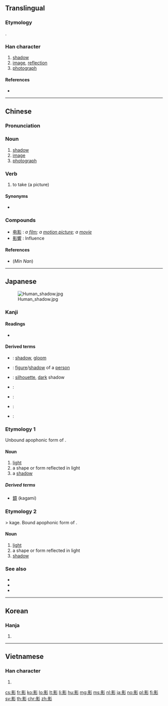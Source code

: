 ==Translingual==
{{stroke order|strokes=15}}

===Etymology===
{{Han compound|景|彡|ls=psc|c1=p|c2=s}}.

===Han character===
{{Han char|rn=59|rad=彡|as=12|sn=15|four=62922|canj=AFHHH|ids=⿰景彡}}

# [[shadow]]
# [[image]], [[reflection]]
# [[photograph]]

====References====
* {{Han ref|kx=0364.190|dkj=10019|dj=0684.050|hdz=20857.040|uh=5F71|ud=24433|bh=BC76|bd=48246}}

----

==Chinese==
{{zh-forms}}

===Pronunciation===
{{zh-pron
|m=yǐng
|c=jing2,jeng2
|h=pfs=yáng
|mn=iáⁿ/éng
|mn_note=iáⁿ - vernacular, éng - literary
|w=
|mc=y
|oc=y
|ma=
|cat=n,v
}}

===Noun===
{{zh-noun}}

# [[shadow]]
# [[image]]
# [[photograph]]

===Verb===
{{zh-verb}}

# {{lb|zh|Cantonese}} to take (a picture)

====Synonyms====
* {{sense|to take a picture}} {{qualifier|Mandarin}} {{zh-l|拍}}

===Compounds===
* [[电影]] : ''a [[film]]; a [[motion picture]]; a [[movie]]''
* [[影響]] : Influence

====References====
* (''Min Nan'') {{thcwd|11051}}

----

==Japanese==
[[Image:Human_shadow.jpg|thumb|right]]

===Kanji===
{{ja-kanji|grade=c|rs=彡12}}

====Readings====
* {{ja-readings|goon=[[よう]] (yō)|kanon=[[えい]] (ei)|kun=[[かげ]] (kage)}}

====Derived terms====
* {{ja-r|暗影|あんえい}}: [[shadow]], [[gloom]]
* {{ja-r|人影|じんえい}}: [[figure]]/[[shadow]] of a [[person]]
* {{ja-r|黒影|こくえい}}: [[silhouette]], [[dark]] shadow
* {{ja-r|月影|つきかげ}}:
* {{ja-r|空影|そらかげ}}:
* {{ja-r|山影|やまかげ}}:
* {{ja-r|日影|ひかげ}}:

===Etymology 1===
Unbound apophonic form of {{m|ja|影|tr=kaga}}.

====Noun====
{{ja-noun|かが}}

# [[light]]
# a shape or form reflected in light
# a [[shadow]]

=====Derived terms=====
* [[鏡]] (kagami)

===Etymology 2===
{{suffix|lang=ja|影|tr1=kaga|い|tr2=i}} > kage. Bound apophonic form of {{m|ja|影|tr=kaga}}.

====Noun====
{{ja-noun|かげ}}

# [[light]]
# a shape or form reflected in light
# [[shadow]]

===See also===
* {{ja-r|陰|かげ}}
* {{ja-r|日陰|ひかげ}}
* {{ja-r|陰影|いんえい}}

----

==Korean==

===Hanja===
{{ko-hanja|hangeul=영|eumhun=|rv=yeong|mr=yŏng|y=yeng}}

# {{defn|lang=ko|sort=彡12}}

----

==Vietnamese==

===Han character===
{{vi-hantu|[[ảnh]]|rs=彡12}}

# {{defn|lang=vi|sort=彡12}}

[[cs:影]]
[[fr:影]]
[[ko:影]]
[[lo:影]]
[[lt:影]]
[[li:影]]
[[hu:影]]
[[mg:影]]
[[ms:影]]
[[nl:影]]
[[ja:影]]
[[no:影]]
[[pl:影]]
[[fi:影]]
[[sv:影]]
[[th:影]]
[[chr:影]]
[[zh:影]]